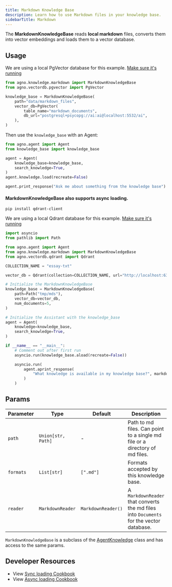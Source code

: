 ```yaml
---
title: Markdown Knowledge Base
description: Learn how to use Markdown files in your knowledge base.
sidebarTitle: Markdown
---
```


The **MarkdownKnowledgeBase** reads **local markdown** files, converts them into vector embeddings and loads them to a vector database.

## Usage

<Note>

We are using a local PgVector database for this example. [Make sure it's running](https://docs-v1.agno.com/vectordb/pgvector)

</Note>

```python knowledge_base.py
from agno.knowledge.markdown import MarkdownKnowledgeBase
from agno.vectordb.pgvector import PgVector

knowledge_base = MarkdownKnowledgeBase(
    path="data/markdown_files",
    vector_db=PgVector(
        table_name="markdown_documents",
        db_url="postgresql+psycopg://ai:ai@localhost:5532/ai",
    ),
)
```

Then use the `knowledge_base` with an Agent:

```python agent.py
from agno.agent import Agent
from knowledge_base import knowledge_base

agent = Agent(
    knowledge_base=knowledge_base,
    search_knowledge=True,
)
agent.knowledge.load(recreate=False)

agent.print_response("Ask me about something from the knowledge base")
```

#### MarkdownKnowledgeBase also supports async loading.

```shell
pip install qdrant-client
```
We are using a local Qdrant database for this example. [Make sure it's running](https://docs-v1.agno.com/vectordb/qdrant)

```python async_knowledge_base.py
import asyncio
from pathlib import Path

from agno.agent import Agent
from agno.knowledge.markdown import MarkdownKnowledgeBase
from agno.vectordb.qdrant import Qdrant

COLLECTION_NAME = "essay-txt"

vector_db = Qdrant(collection=COLLECTION_NAME, url="http://localhost:6333")

# Initialize the MarkdownKnowledgeBase
knowledge_base = MarkdownKnowledgeBase(
    path=Path("tmp/mds"),
    vector_db=vector_db,
    num_documents=5,
)

# Initialize the Assistant with the knowledge_base
agent = Agent(
    knowledge=knowledge_base,
    search_knowledge=True,
)

if __name__ == "__main__":
    # Comment out after first run
    asyncio.run(knowledge_base.aload(recreate=False))

    asyncio.run(
        agent.aprint_response(
            "What knowledge is available in my knowledge base?", markdown=True
        )
    )
```

## Params

| Parameter | Type               | Default            | Description                                                                             |
| --------- | ------------------ | ------------------ | -------------------------------------------------------------------------------------   |
| `path`    | `Union[str, Path]` | -                  | Path to md files. Can point to a single md file or a directory of md files.             |
| `formats` | `List[str]`        | `[".md"]`          | Formats accepted by this knowledge base.                                                |
| `reader`  | `MarkdownReader`   | `MarkdownReader()` | A `MarkdownReader` that converts the md files into `Documents` for the vector database. |

`MarkdownKnowledgeBase` is a subclass of the [AgentKnowledge](/reference/knowledge/base) class and has access to the same params.

## Developer Resources

- View [Sync loading Cookbook](https://github.com/agno-agi/agno/blob/main/cookbook/agent_concepts/knowledge/markdown_kb.py)
- View [Async loading Cookbook](https://github.com/agno-agi/agno/blob/main/cookbook/agent_concepts/knowledge/markdown_kb_async.py)

